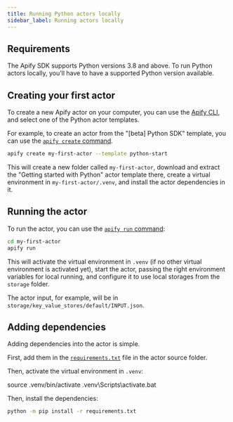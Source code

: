 ```yaml
---
title: Running Python actors locally
sidebar_label: Running actors locally
---
```



## Requirements

The Apify SDK supports Python versions 3.8 and above.
To run Python actors locally, you'll have to have a supported Python version available.

## Creating your first actor

To create a new Apify actor on your computer, you can use the [Apify CLI](https://docs.apify.com/cli),
and select one of the Python actor templates.

<!-- TODO: link the correct actor template -->

For example, to create an actor from the "[beta] Python SDK" template,
you can use the [`apify create` command](https://docs.apify.com/cli/docs/reference#apify-create-actorname).

```bash
apify create my-first-actor --template python-start
```

This will create a new folder called `my-first-actor`,
download and extract the "Getting started with Python" actor template there,
create a virtual environment in `my-first-actor/.venv`,
and install the actor dependencies in it.

## Running the actor

To run the actor, you can use the [`apify run` command](https://docs.apify.com/cli/docs/reference#apify-run):

```bash
cd my-first-actor
apify run
```

This will activate the virtual environment in `.venv` (if no other virtual environment is activated yet),
start the actor, passing the right environment variables for local running,
and configure it to use local storages from the `storage` folder.

The actor input, for example, will be in `storage/key_value_stores/default/INPUT.json`.

## Adding dependencies

Adding dependencies into the actor is simple.

First, add them in the [`requirements.txt`](https://pip.pypa.io/en/stable/reference/requirements-file-format/) file in the actor source folder.

Then, activate the virtual environment in `.venv`:

<Tabs groupId="operating-systems">
    <TabItem value="unix" label="Linux / macOS" default>
        <CodeBlock language="bash">
            source .venv/bin/activate
        </CodeBlock>
    </TabItem>
    <TabItem value="win" label="Windows">
        <CodeBlock language="powershell">
            .venv\Scripts\activate.bat
        </CodeBlock>
    </TabItem>
</Tabs>

Then, install the dependencies:

```bash
python -m pip install -r requirements.txt
```
